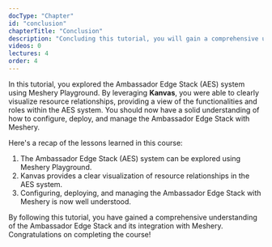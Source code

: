 ```yaml
---
docType: "Chapter"
id: "conclusion"
chapterTitle: "Conclusion"
description: "Concluding this tutorial, you will gain a comprehensive understanding of how to configure, deploy, and manage the Ambassador Edge Stack with Meshery."
videos: 0
lectures: 4
order: 4
---
```


<ChapterStyle>

In this tutorial, you explored the Ambassador Edge Stack (AES) system using Meshery Playground. By leveraging **Kanvas**, you were able to clearly visualize resource relationships, providing a view of the functionalities and roles within the AES system. You should now have a solid understanding of how to configure, deploy, and manage the Ambassador Edge Stack with Meshery.

Here's a recap of the lessons learned in this course:

1. The Ambassador Edge Stack (AES) system can be explored using Meshery Playground.
2. Kanvas provides a clear visualization of resource relationships in the AES system.
3. Configuring, deploying, and managing the Ambassador Edge Stack with Meshery is now well understood.

By following this tutorial, you have gained a comprehensive understanding of the Ambassador Edge Stack and its integration with Meshery. Congratulations on completing the course!

</ChapterStyle>

